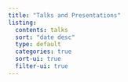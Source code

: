 ```yaml
---
title: "Talks and Presentations"
listing: 
  contents: talks
  sort: "date desc"
  type: default
  categories: true
  sort-ui: true
  filter-ui: true
---
```

